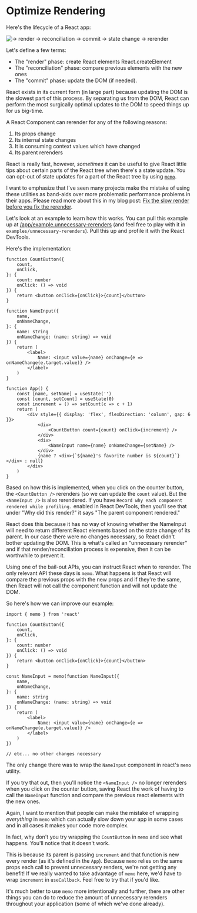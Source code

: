 # Optimize Rendering

Here's the lifecycle of a React app:

![→ render → reconciliation → commit → state change → rerender](/img/react-render-cycle.png)

Let's define a few terms:

- The "render" phase: create React elements React.createElement
- The "reconciliation" phase: compare previous elements with the new ones
- The "commit" phase: update the DOM (if needed).

React exists in its current form (in large part) because updating the DOM is the
slowest part of this process. By separating us from the DOM, React can perform
the most surgically optimal updates to the DOM to speed things up for us
big-time.

A React Component can rerender for any of the following reasons:

1. Its props change
2. Its internal state changes
3. It is consuming context values which have changed
4. Its parent rerenders

React is really fast, however, _sometimes_ it can be useful to give React little
tips about certain parts of the React tree when there's a state update. You can
opt-out of state updates for a part of the React tree by using
[`memo`](https://react.dev/reference/react/memo).

I want to emphasize that I've seen many projects make the mistake of using these
utilities as band-aids over more problematic performance problems in their apps.
Please read more about this in my blog post:
[Fix the slow render before you fix the rerender](https://kentcdodds.com/blog/fix-the-slow-render-before-you-fix-the-re-render).

Let's look at an example to learn how this works. You can pull this example up
at <a target="_blank" href="/app/example.unnecessary-rerenders/">/app/example.unnecessary-rerenders</a>
(and feel free to play with it in `examples/unnecessary-rerenders`). Pull this
up and profile it with the React DevTools.

Here's the implementation:

```tsx
function CountButton({
	count,
	onClick,
}: {
	count: number
	onClick: () => void
}) {
	return <button onClick={onClick}>{count}</button>
}

function NameInput({
	name,
	onNameChange,
}: {
	name: string
	onNameChange: (name: string) => void
}) {
	return (
		<label>
			Name: <input value={name} onChange={e => onNameChange(e.target.value)} />
		</label>
	)
}

function App() {
	const [name, setName] = useState('')
	const [count, setCount] = useState(0)
	const increment = () => setCount(c => c + 1)
	return (
		<div style={{ display: 'flex', flexDirection: 'column', gap: 6 }}>
			<div>
				<CountButton count={count} onClick={increment} />
			</div>
			<div>
				<NameInput name={name} onNameChange={setName} />
			</div>
			{name ? <div>{`${name}'s favorite number is ${count}`}</div> : null}
		</div>
	)
}
```

Based on how this is implemented, when you click on the counter button, the
`<CountButton />` rerenders (so we can update the `count` value). But the
`<NameInput />` is also rerendered. If you have
`Record why each component rendered while profiling.` enabled in React DevTools,
then you'll see that under "Why did this render?" it says "The parent component
rendered."

React does this because it has no way of knowing whether the NameInput will need
to return different React elements based on the state change of its parent. In
our case there were no changes necessary, so React didn't bother updating the
DOM. This is what's called an "unnecessary rerender" and if that
render/reconciliation process is expensive, then it can be worthwhile to prevent
it.

Using one of the bail-out APIs, you can instruct React when to rerender.
The only relevant API these days is `memo`. What happens is that React will
compare the previous props with the new props and if they're the same, then
React will not call the component function and will not update the DOM.

So here's how we can improve our example:

```tsx
import { memo } from 'react'

function CountButton({
	count,
	onClick,
}: {
	count: number
	onClick: () => void
}) {
	return <button onClick={onClick}>{count}</button>
}

const NameInput = memo(function NameInput({
	name,
	onNameChange,
}: {
	name: string
	onNameChange: (name: string) => void
}) {
	return (
		<label>
			Name: <input value={name} onChange={e => onNameChange(e.target.value)} />
		</label>
	)
})

// etc... no other changes necessary
```

The only change there was to wrap the `NameInput` component in react's `memo`
utility.

If you try that out, then you'll notice the `<NameInput />` no longer rerenders
when you click on the counter button, saving React the work of having to call
the `NameInput` function and compare the previous react elements with the new
ones.

Again, I want to mention that people can make the mistake of wrapping
_everything_ in `memo` which can actually slow down your app in some cases and
in all cases it makes your code more complex.

In fact, why don't you try wrapping the `CountButton` in `memo` and see what
happens. You'll notice that it doesn't work.

This is because its parent is passing `increment` and that function is new every
render (as it's defined in the `App`). Because `memo` relies on the same props
each call to prevent unnecessary renders, we're not getting any benefit! If we
really wanted to take advantage of `memo` here, we'd have to wrap `increment` in
`useCallback`. Feel free to try that if you'd like.

It's much better to use `memo` more intentionally and further, there are other
things you can do to reduce the amount of unnecessary rerenders throughout your
application (some of which we've done already).
